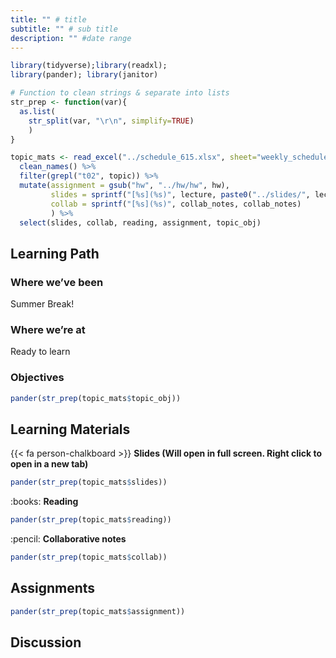 ```yaml
---
title: "" # title 
subtitle: "" # sub title
description: "" #date range
---
```


```r
library(tidyverse);library(readxl); 
library(pander); library(janitor)

# Function to clean strings & separate into lists
str_prep <- function(var){
  as.list(
    str_split(var, "\r\n", simplify=TRUE)
    )
}

topic_mats <- read_excel("../schedule_615.xlsx", sheet="weekly_schedule") %>%
  clean_names() %>% 
  filter(grepl("t02", topic)) %>%
  mutate(assignment = gsub("hw", "../hw/hw", hw), 
         slides = sprintf("[%s](%s)", lecture, paste0("../slides/", lecture, ".html")), 
         collab = sprintf("[%s](%s)", collab_notes, collab_notes)
         ) %>% 
  select(slides, collab, reading, assignment, topic_obj)
```

## Learning Path

### Where we've been
Summer Break! 

### Where we're at
Ready to learn


### Objectives

```r
pander(str_prep(topic_mats$topic_obj))
```


## Learning Materials

{{< fa person-chalkboard >}}  **Slides (Will open in full screen. Right click to open in a new tab)**

```r
pander(str_prep(topic_mats$slides))
```

:books:  **Reading** 

```r
pander(str_prep(topic_mats$reading))
```


:pencil: **Collaborative notes**

```r
pander(str_prep(topic_mats$collab))
```

## Assignments

```r
pander(str_prep(topic_mats$assignment))
```

## Discussion

